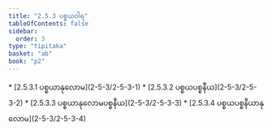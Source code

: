 ```yaml
---
title: "2.5.3 ပစ္စယဝါရ"
tableOfContents: false
sidebar:
  order: 3
type: "tipitaka"
basket: "ab"
book: "p2"
---
```



<DynamicBreadcrumb />



<TableOfContents book="p2" section="2.5.3">
* [2.5.3.1 ပစ္စယာနုလောမ](2-5-3/2-5-3-1)
* [2.5.3.2 ပစ္စယပစ္စနီယ](2-5-3/2-5-3-2)
* [2.5.3.3 ပစ္စယာနုလောမပစ္စနီယ](2-5-3/2-5-3-3)
* [2.5.3.4 ပစ္စယပစ္စနီယာနုလောမ](2-5-3/2-5-3-4)
</TableOfContents>